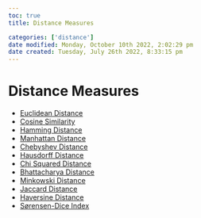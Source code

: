 ```yaml
---
toc: true
title: Distance Measures

categories: ['distance']
date modified: Monday, October 10th 2022, 2:02:29 pm
date created: Tuesday, July 26th 2022, 8:33:15 pm
---
```


# Distance Measures
- [Euclidean Distance](Euclidean%20Distance.qmd)
- [Cosine Similarity](Cosine%20Similarity.qmd)
- [Hamming Distance](Hamming%20Distance.qmd)
- [Manhattan Distance](Manhattan%20Distance.qmd)
- [Chebyshev Distance](Chebyshev%20Distance.qmd)
- [Hausdorff Distance](Hausdorff%20Distance.qmd)
- [Chi Squared Distance](Chi%20Squared%20Distance.qmd)
- [Bhattacharya Distance](Bhattacharya%20Distance.qmd)
- [Minkowski Distance](Minkowski%20Distance.qmd)
- [Jaccard Distance](Jaccard%20Distance.qmd)
- [Haversine Distance](Haversine%20Distance.qmd)
- [Sørensen-Dice Index](Sørensen-Dice%20Index.qmd)
   



